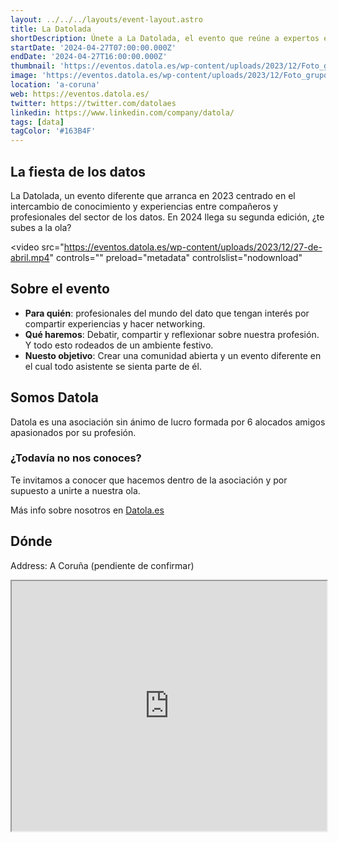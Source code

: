 ```yaml
---
layout: ../../../layouts/event-layout.astro
title: La Datolada
shortDescription: Únete a La Datolada, el evento que reúne a expertos en analítica digital y datos para discutir, reflexionar y disfrutar hablando sobre datos.
startDate: '2024-04-27T07:00:00.000Z'
endDate: '2024-04-27T16:00:00.000Z'
thumbnail: 'https://eventos.datola.es/wp-content/uploads/2023/12/Foto_grupo-scaled.jpg'
image: 'https://eventos.datola.es/wp-content/uploads/2023/12/Foto_grupo-scaled.jpg'
location: 'a-coruna'
web: https://eventos.datola.es/
twitter: https://twitter.com/datolaes
linkedin: https://www.linkedin.com/company/datola/
tags: [data]
tagColor: '#163B4F'
---
```


## La fiesta de los datos

La Datolada, un evento diferente que arranca en 2023 centrado en el intercambio de conocimiento y experiencias entre compañeros y profesionales del sector de los datos. En 2024 llega su segunda edición, ¿te subes a la ola?

<video
  src="https://eventos.datola.es/wp-content/uploads/2023/12/27-de-abril.mp4"
  controls=""
  preload="metadata"
  controlslist="nodownload"
></video>

## Sobre el evento

- **Para quién**: profesionales del mundo del dato que tengan interés por compartir experiencias y hacer networking.
- **Qué haremos**: Debatir, compartir y reflexionar sobre nuestra profesión. Y todo esto rodeados de un ambiente festivo.
- **Nuesto objetivo**: Crear una comunidad abierta y un evento diferente en el cual todo asistente se sienta parte de él.

## Somos Datola

Datola es una asociación sin ánimo de lucro formada por 6 alocados amigos apasionados por su profesión.

### ¿Todavía no nos conoces?

Te invitamos a conocer que hacemos dentro de la asociación y por supuesto a unirte a nuestra ola.

Más info sobre nosotros en <a target="_blank" href="https://datola.es/">Datola.es</a>

## Dónde

Address: A Coruña (pendiente de confirmar)

<iframe
  style="width: 100%; height: 400px;"
  height="400"
  allowfullscreen=""
  loading="lazy"
  referrerpolicy="no-referrer-when-downgrade"
  src="https://www.google.com/maps/embed?pb=!1m14!1m8!1m3!1d46411.47347115525!2d-8.412308!3d43.362028!3m2!1i1024!2i768!4f13.1!3m3!1m2!1s0xd2e7cfcf174574d%3A0x6a47350d095cdfee!2sA%20Coru%C3%B1a%2C%20Spain!5e0!3m2!1sen!2sus!4v1704215408308!5m2!1sen!2sus"
  aria-label="A Coruña (pendiente de confirmar)"
></iframe>
